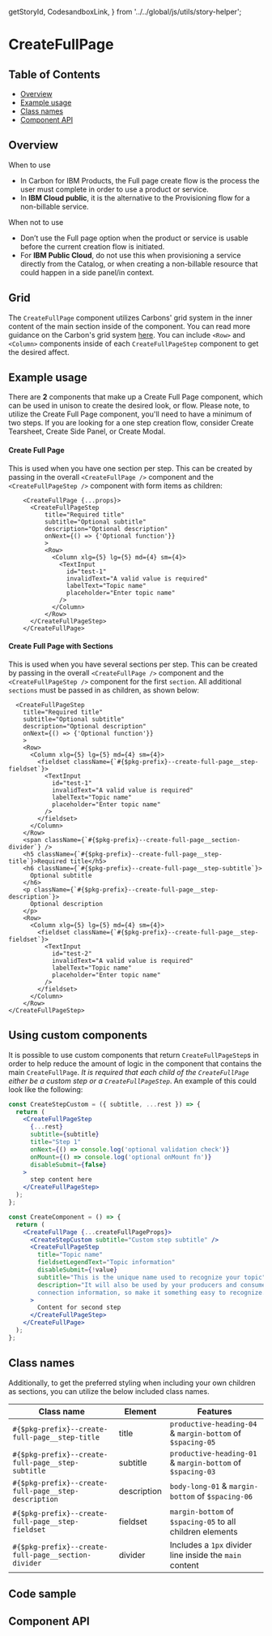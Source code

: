   getStoryId,
  CodesandboxLink,
} from '../../global/js/utils/story-helper';

# CreateFullPage

## Table of Contents

- [Overview](#overview)
- [Example usage](#example-usage)
- [Class names](#class-names)
- [Component API](#component-api)

## Overview

When to use

- In Carbon for IBM Products, the Full page create flow is the process the user
  must complete in order to use a product or service.
- In **IBM Cloud public**, it is the alternative to the Provisioning flow for a
  non-billable service.

When not to use

- Don’t use the Full page option when the product or service is usable before
  the current creation flow is initiated.
- For **IBM Public Cloud**, do not use this when provisioning a service directly
  from the Catalog, or when creating a non-billable resource that could happen
  in a side panel/in context.

## Grid

The `CreateFullPage` component utilizes Carbons' grid system in the inner
content of the main section inside of the component. You can read more guidance
on the Carbon's grid system
[here](https://www.carbondesignsystem.com/guidelines/2x-grid/overview). You can
include `<Row>` and `<Column>` components inside of each `CreateFullPageStep`
component to get the desired affect.

## Example usage

There are **2** components that make up a Create Full Page component, which can
be used in unison to create the desired look, or flow. Please note, to utilize
the Create Full Page component, you'll need to have a minimum of two steps. If
you are looking for a one step creation flow, consider Create Tearsheet, Create
Side Panel, or Create Modal.

#### Create Full Page

This is used when you have one section per step. This can be created by passing
in the overall `<CreateFullPage />` component and the `<CreateFullPageStep />`
component with form items as children:

```
    <CreateFullPage {...props}>
      <CreateFullPageStep
          title="Required title"
          subtitle="Optional subtitle"
          description="Optional description"
          onNext={() => {'Optional function'}}
          >
          <Row>
            <Column xlg={5} lg={5} md={4} sm={4}>
              <TextInput
                id="test-1"
                invalidText="A valid value is required"
                labelText="Topic name"
                placeholder="Enter topic name"
              />
            </Column>
          </Row>
      </CreateFullPageStep>
    </CreateFullPage>
```

#### Create Full Page with Sections

This is used when you have several sections per step. This can be created by
passing in the overall `<CreateFullPage />` component and the
`<CreateFullPageStep />` component for the first `section`. All additional
`sections` must be passed in as children, as shown below:

```
  <CreateFullPageStep
    title="Required title"
    subtitle="Optional subtitle"
    description="Optional description"
    onNext={() => {'Optional function'}}
    >
    <Row>
      <Column xlg={5} lg={5} md={4} sm={4}>
        <fieldset className={`#{$pkg-prefix}--create-full-page__step-fieldset`}>
          <TextInput
            id="test-1"
            invalidText="A valid value is required"
            labelText="Topic name"
            placeholder="Enter topic name"
          />
        </fieldset>
      </Column>
    </Row>
    <span className={`#{$pkg-prefix}--create-full-page__section-divider`} />
    <h5 className={`#{$pkg-prefix}--create-full-page__step-title`}>Required title</h5>
    <h6 className={`#{$pkg-prefix}--create-full-page__step-subtitle`}>
      Optional subtitle
    </h6>
    <p className={`#{$pkg-prefix}--create-full-page__step-description`}>
      Optional description
    </p>
    <Row>
      <Column xlg={5} lg={5} md={4} sm={4}>
        <fieldset className={`#{$pkg-prefix}--create-full-page__step-fieldset`}>
          <TextInput
            id="test-2"
            invalidText="A valid value is required"
            labelText="Topic name"
            placeholder="Enter topic name"
          />
        </fieldset>
      </Column>
    </Row>
</CreateFullPageStep>
```

## Using custom components

It is possible to use custom components that return `CreateFullPageStep`s in
order to help reduce the amount of logic in the component that contains the main
`CreateFullPage`. _It is required that each child of the `CreateFullPage` either
be a custom step or a `CreateFullPageStep`_. An example of this could look like
the following:

```jsx
const CreateStepCustom = ({ subtitle, ...rest }) => {
  return (
    <CreateFullPageStep
      {...rest}
      subtitle={subtitle}
      title="Step 1"
      onNext={() => console.log('optional validation check')}
      onMount={() => console.log('optional onMount fn')}
      disableSubmit={false}
    >
      step content here
    </CreateFullPageStep>
  );
};

const CreateComponent = () => {
  return (
    <CreateFullPage {...createFullPageProps}>
      <CreateStepCustom subtitle="Custom step subtitle" />
      <CreateFullPageStep
        title="Topic name"
        fieldsetLegendText="Topic information"
        disableSubmit={!value}
        subtitle="This is the unique name used to recognize your topic"
        description="It will also be used by your producers and consumers as part of the
        connection information, so make it something easy to recognize."
      >
        Content for second step
      </CreateFullPageStep>
    </CreateFullPage>
  );
};
```

## Class names

Additionally, to get the preferred styling when including your own children as
sections, you can utilize the below included class names.

| Class name                                           | Element     | Features                                                   |
| ---------------------------------------------------- | ----------- | ---------------------------------------------------------- |
| `#{$pkg-prefix}--create-full-page__step-title`       | title       | `productive-heading-04` & `margin-bottom` of `$spacing-05` |
| `#{$pkg-prefix}--create-full-page__step-subtitle`    | subtitle    | `productive-heading-01` & `margin-bottom` of `$spacing-03` |
| `#{$pkg-prefix}--create-full-page__step-description` | description | `body-long-01` & `margin-bottom` of `$spacing-06`          |
| `#{$pkg-prefix}--create-full-page__step-fieldset`    | fieldset    | `margin-bottom` of `$spacing-05` to all children elements  |
| `#{$pkg-prefix}--create-full-page__section-divider`  | divider     | Includes a `1px` divider line inside the `main` content    |

## Code sample

<CodesandboxLink exampleDirectory="CreateFullPage" />

## Component API

<ArgsTable />
